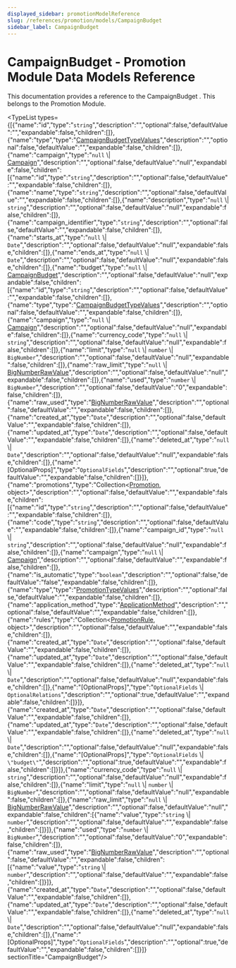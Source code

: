 ```yaml
---
displayed_sidebar: promotionModelReference
slug: /references/promotion/models/CampaignBudget
sidebar_label: CampaignBudget
---
```



# CampaignBudget - Promotion Module Data Models Reference

This documentation provides a reference to the CampaignBudget . This belongs to the Promotion Module.

<TypeList types={[{"name":"id","type":"`string`","description":"","optional":false,"defaultValue":"","expandable":false,"children":[]},{"name":"type","type":"[CampaignBudgetTypeValues](../../../promotion/types/promotion.CampaignBudgetTypeValues/page.mdx)","description":"","optional":false,"defaultValue":"","expandable":false,"children":[]},{"name":"campaign","type":"`null` \\| [Campaign](../promotion_models.Campaign/page.mdx)","description":"","optional":false,"defaultValue":"null","expandable":false,"children":[{"name":"id","type":"`string`","description":"","optional":false,"defaultValue":"","expandable":false,"children":[]},{"name":"name","type":"`string`","description":"","optional":false,"defaultValue":"","expandable":false,"children":[]},{"name":"description","type":"`null` \\| `string`","description":"","optional":false,"defaultValue":"null","expandable":false,"children":[]},{"name":"campaign_identifier","type":"`string`","description":"","optional":false,"defaultValue":"","expandable":false,"children":[]},{"name":"starts_at","type":"`null` \\| `Date`","description":"","optional":false,"defaultValue":"null","expandable":false,"children":[]},{"name":"ends_at","type":"`null` \\| `Date`","description":"","optional":false,"defaultValue":"null","expandable":false,"children":[]},{"name":"budget","type":"`null` \\| [CampaignBudget](page.mdx)","description":"","optional":false,"defaultValue":"null","expandable":false,"children":[{"name":"id","type":"`string`","description":"","optional":false,"defaultValue":"","expandable":false,"children":[]},{"name":"type","type":"[CampaignBudgetTypeValues](../../../promotion/types/promotion.CampaignBudgetTypeValues/page.mdx)","description":"","optional":false,"defaultValue":"","expandable":false,"children":[]},{"name":"campaign","type":"`null` \\| [Campaign](../promotion_models.Campaign/page.mdx)","description":"","optional":false,"defaultValue":"null","expandable":false,"children":[]},{"name":"currency_code","type":"`null` \\| `string`","description":"","optional":false,"defaultValue":"null","expandable":false,"children":[]},{"name":"limit","type":"`null` \\| `number` \\| `BigNumber`","description":"","optional":false,"defaultValue":"null","expandable":false,"children":[]},{"name":"raw_limit","type":"`null` \\| [BigNumberRawValue](../../../types/types/types.BigNumberRawValue/page.mdx)","description":"","optional":false,"defaultValue":"null","expandable":false,"children":[]},{"name":"used","type":"`number` \\| `BigNumber`","description":"","optional":false,"defaultValue":"0","expandable":false,"children":[]},{"name":"raw_used","type":"[BigNumberRawValue](../../../types/types/types.BigNumberRawValue/page.mdx)","description":"","optional":false,"defaultValue":"","expandable":false,"children":[]},{"name":"created_at","type":"`Date`","description":"","optional":false,"defaultValue":"","expandable":false,"children":[]},{"name":"updated_at","type":"`Date`","description":"","optional":false,"defaultValue":"","expandable":false,"children":[]},{"name":"deleted_at","type":"`null` \\| `Date`","description":"","optional":false,"defaultValue":"null","expandable":false,"children":[]},{"name":"[OptionalProps]","type":"`OptionalFields`","description":"","optional":true,"defaultValue":"","expandable":false,"children":[]}]},{"name":"promotions","type":"Collection&#60;[Promotion](../promotion_models.Promotion/page.mdx), object&#62;","description":"","optional":false,"defaultValue":"","expandable":false,"children":[{"name":"id","type":"`string`","description":"","optional":false,"defaultValue":"","expandable":false,"children":[]},{"name":"code","type":"`string`","description":"","optional":false,"defaultValue":"","expandable":false,"children":[]},{"name":"campaign_id","type":"`null` \\| `string`","description":"","optional":false,"defaultValue":"null","expandable":false,"children":[]},{"name":"campaign","type":"`null` \\| [Campaign](../promotion_models.Campaign/page.mdx)","description":"","optional":false,"defaultValue":"","expandable":false,"children":[]},{"name":"is_automatic","type":"`boolean`","description":"","optional":false,"defaultValue":"false","expandable":false,"children":[]},{"name":"type","type":"[PromotionTypeValues](../../../promotion/types/promotion.PromotionTypeValues/page.mdx)","description":"","optional":false,"defaultValue":"","expandable":false,"children":[]},{"name":"application_method","type":"[ApplicationMethod](../promotion_models.ApplicationMethod/page.mdx)","description":"","optional":false,"defaultValue":"","expandable":false,"children":[]},{"name":"rules","type":"Collection&#60;[PromotionRule](../promotion_models.PromotionRule/page.mdx), object&#62;","description":"","optional":false,"defaultValue":"","expandable":false,"children":[]},{"name":"created_at","type":"`Date`","description":"","optional":false,"defaultValue":"","expandable":false,"children":[]},{"name":"updated_at","type":"`Date`","description":"","optional":false,"defaultValue":"","expandable":false,"children":[]},{"name":"deleted_at","type":"`null` \\| `Date`","description":"","optional":false,"defaultValue":"null","expandable":false,"children":[]},{"name":"[OptionalProps]","type":"`OptionalFields` \\| `OptionalRelations`","description":"","optional":true,"defaultValue":"","expandable":false,"children":[]}]},{"name":"created_at","type":"`Date`","description":"","optional":false,"defaultValue":"","expandable":false,"children":[]},{"name":"updated_at","type":"`Date`","description":"","optional":false,"defaultValue":"","expandable":false,"children":[]},{"name":"deleted_at","type":"`null` \\| `Date`","description":"","optional":false,"defaultValue":"null","expandable":false,"children":[]},{"name":"[OptionalProps]","type":"`OptionalFields` \\| `\"budget\"`","description":"","optional":true,"defaultValue":"","expandable":false,"children":[]}]},{"name":"currency_code","type":"`null` \\| `string`","description":"","optional":false,"defaultValue":"null","expandable":false,"children":[]},{"name":"limit","type":"`null` \\| `number` \\| `BigNumber`","description":"","optional":false,"defaultValue":"null","expandable":false,"children":[]},{"name":"raw_limit","type":"`null` \\| [BigNumberRawValue](../../../types/types/types.BigNumberRawValue/page.mdx)","description":"","optional":false,"defaultValue":"null","expandable":false,"children":[{"name":"value","type":"`string` \\| `number`","description":"","optional":false,"defaultValue":"","expandable":false,"children":[]}]},{"name":"used","type":"`number` \\| `BigNumber`","description":"","optional":false,"defaultValue":"0","expandable":false,"children":[]},{"name":"raw_used","type":"[BigNumberRawValue](../../../types/types/types.BigNumberRawValue/page.mdx)","description":"","optional":false,"defaultValue":"","expandable":false,"children":[{"name":"value","type":"`string` \\| `number`","description":"","optional":false,"defaultValue":"","expandable":false,"children":[]}]},{"name":"created_at","type":"`Date`","description":"","optional":false,"defaultValue":"","expandable":false,"children":[]},{"name":"updated_at","type":"`Date`","description":"","optional":false,"defaultValue":"","expandable":false,"children":[]},{"name":"deleted_at","type":"`null` \\| `Date`","description":"","optional":false,"defaultValue":"null","expandable":false,"children":[]},{"name":"[OptionalProps]","type":"`OptionalFields`","description":"","optional":true,"defaultValue":"","expandable":false,"children":[]}]}  sectionTitle="CampaignBudget"/>
